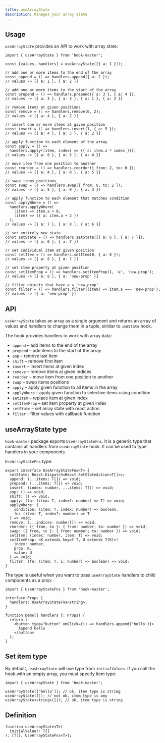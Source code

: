 ```yaml
---
title: useArrayState    
description: Manages your array state
---
```


## Usage

`useArrayState` provides an API to work with array state:

```tsx
import { useArrayState } from 'hook-master';

const [values, handlers] = useArrayState([{ a: 1 }]);

// add one or more items to the end of the array
const append = () => handlers.append({ a: 2 });
// values -> [{ a: 1 }, { a: 2 }]

// add one or more items to the start of the array
const prepend = () => handlers.prepend({ a: 3 }, { a: 4 });
// values -> [{ a: 3 }, { a: 4 }, { a: 1 }, { a: 2 }]

// remove items at given positions
const remove = () => handlers.remove(0, 2);
// values -> [{ a: 4 }, { a: 2 }]

// insert one or more items at given position
const insert = () => handlers.insert(1, { a: 5 });
// values -> [{ a: 4 }, { a: 5 }, { a: 2 }]

// apply function to each element of the array
const apply = () =>
  handlers.apply((item, index) => ({ a: item.a * index }));
// values -> [{ a: 0 }, { a: 5 }, { a: 4 }]

// move item from one position to another
const reorder = () => handlers.reorder({ from: 2, to: 0 });
// values -> [{ a: 4 }, { a: 0 }, { a: 5 }]

// swap items positions
const swap = () => handlers.swap({ from: 0, to: 2 });
// values -> [{ a: 5 }, { a: 0 }, { a: 4 }]

// apply function to each element that matches condition
const applyWhere = () =>
  handlers.applyWhere(
    (item) => item.a > 0,
    (item) => ({ a: item.a + 2 })
  );
// values -> [{ a: 7 }, { a: 0 }, { a: 6 }]

// set entirely new state
const setState = () => handlers.setState([{ a: 6 }, { a: 7 }]);
// values -> [{ a: 6 }, { a: 7 }]

// set individual item at given position
const setItem = () => handlers.setItem(0, { a: 8 });
// values -> [{ a: 8 }, { a: 7 }]

// set item property at given position
const setItemProp = () => handlers.setItemProp(1, 'a', 'new-prop');
// values -> [{ a: 8 }, { a: 'new-prop' }]

// filter objects that have a = 'new-prop'
const filter = () => handlers.filter((item) => item.a === 'new-prop');
// values -> [{ a: 'new-prop' }]
```

## API

`useArrayState` takes an array as a single argument and
returns an array of values and handlers to change them in a tuple, similar to `useState` hook.

The hook provides handlers to work with array data:

- `append` – add items to the end of the array
- `prepend` – add items to the start of the array
- `pop` – remove last item
- `shift` – remove first item
- `insert` – insert items at given index
- `remove` – remove items at given indices
- `reorder` – move item from one position to another
- `swap` – swap items positions
- `apply` – apply given function to all items in the array
- `applyWhere` - apply given function to selective items using condition
- `setItem` – replace item at given index
- `setItemProp` – set item property at given index
- `setState` – set array state with react action
- `filter` - filter values with callback function


## useArrayState type

`hook-master` package exports `UseArrayStateFns`. It is a generic type
that contains all handlers from `useArrayState` hook. It can be used to type
handlers in your components.

`UseArrayStateFns` type:

```tsx
export interface UseArrayStateFns<T> {
  setState: React.Dispatch<React.SetStateAction<T[]>>;
  append: (...items: T[]) => void;
  prepend: (...items: T[]) => void;
  insert: (index: number, ...items: T[]) => void;
  pop: () => void;
  shift: () => void;
  apply: (fn: (item: T, index?: number) => T) => void;
  applyWhere: (
    condition: (item: T, index: number) => boolean,
    fn: (item: T, index?: number) => T
  ) => void;
  remove: (...indices: number[]) => void;
  reorder: ({ from, to }: { from: number; to: number }) => void;
  swap: ({ from, to }: { from: number; to: number }) => void;
  setItem: (index: number, item: T) => void;
  setItemProp: <K extends keyof T, U extends T[K]>(
    index: number,
    prop: K,
    value: U
  ) => void;
  filter: (fn: (item: T, i: number) => boolean) => void;
}
```

The type is useful when you want to pass `useArrayState` handlers to child components
as a prop:

```tsx
import { UseArrayStateFns } from 'hook-master';

interface Props {
  handlers: UseArrayStateFns<string>;
}

function Demo({ handlers }: Props) {
  return (
    <button type="button" onClick={() => handlers.append('hello')}>
      Append hello
    </button>
  );
}
```

## Set item type

By default, `useArrayState` will use type from `initialValues`.
If you call the hook with an empty array, you must specify item type:

```tsx
import { useArrayState } from 'hook-master';

useArrayState(['hello']); // ok, item type is string
useArrayState([]); // not ok, item type is any
useArrayState<string>([]); // ok, item type is string
```

## Definition

```tsx
function useArrayState<T>(
  initialValue?: T[]
): [T[], UseArrayStateFns<T>];
```